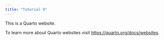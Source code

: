 ```yaml
---
title: "Tutorial 9"
---
```


This is a Quarto website.

To learn more about Quarto websites visit <https://quarto.org/docs/websites>.
